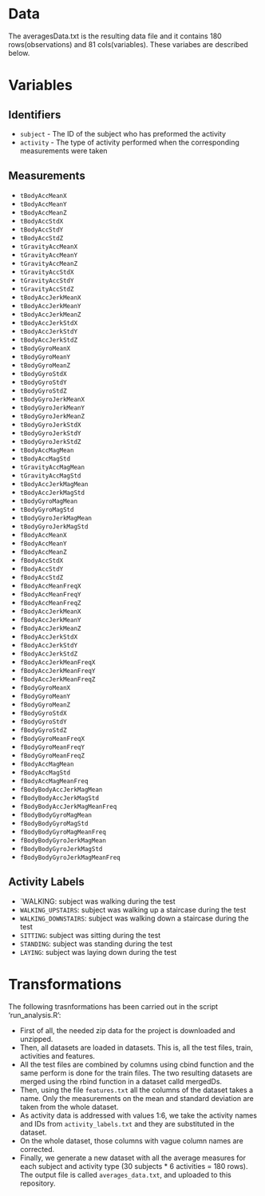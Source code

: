# Data

The averagesData.txt is the resulting data file and it contains 180 rows(observations) and 81 cols(variables). These variabes are described below.

# Variables

## Identifiers

* `subject` - The ID of the subject who has preformed the activity
* `activity` - The type of activity performed when the corresponding measurements were taken

## Measurements

* `tBodyAccMeanX`
* `tBodyAccMeanY`
* `tBodyAccMeanZ`
* `tBodyAccStdX`
* `tBodyAccStdY`
* `tBodyAccStdZ`
* `tGravityAccMeanX`
* `tGravityAccMeanY`
* `tGravityAccMeanZ`
* `tGravityAccStdX`
* `tGravityAccStdY`
* `tGravityAccStdZ`
* `tBodyAccJerkMeanX`
* `tBodyAccJerkMeanY`
* `tBodyAccJerkMeanZ`
* `tBodyAccJerkStdX`
* `tBodyAccJerkStdY`
* `tBodyAccJerkStdZ`
* `tBodyGyroMeanX`
* `tBodyGyroMeanY`
* `tBodyGyroMeanZ`
* `tBodyGyroStdX`
* `tBodyGyroStdY`
* `tBodyGyroStdZ`
* `tBodyGyroJerkMeanX`
* `tBodyGyroJerkMeanY`
* `tBodyGyroJerkMeanZ`
* `tBodyGyroJerkStdX`
* `tBodyGyroJerkStdY`
* `tBodyGyroJerkStdZ`
* `tBodyAccMagMean`
* `tBodyAccMagStd`
* `tGravityAccMagMean`
* `tGravityAccMagStd`
* `tBodyAccJerkMagMean`
* `tBodyAccJerkMagStd`
* `tBodyGyroMagMean`
* `tBodyGyroMagStd`
* `tBodyGyroJerkMagMean`
* `tBodyGyroJerkMagStd`
* `fBodyAccMeanX`
* `fBodyAccMeanY`
* `fBodyAccMeanZ`
* `fBodyAccStdX`
* `fBodyAccStdY`
* `fBodyAccStdZ`
* `fBodyAccMeanFreqX`
* `fBodyAccMeanFreqY`
* `fBodyAccMeanFreqZ`
* `fBodyAccJerkMeanX`
* `fBodyAccJerkMeanY`
* `fBodyAccJerkMeanZ`
* `fBodyAccJerkStdX`
* `fBodyAccJerkStdY`
* `fBodyAccJerkStdZ`
* `fBodyAccJerkMeanFreqX`
* `fBodyAccJerkMeanFreqY`
* `fBodyAccJerkMeanFreqZ`
* `fBodyGyroMeanX`
* `fBodyGyroMeanY`
* `fBodyGyroMeanZ`
* `fBodyGyroStdX`
* `fBodyGyroStdY`
* `fBodyGyroStdZ`
* `fBodyGyroMeanFreqX`
* `fBodyGyroMeanFreqY`
* `fBodyGyroMeanFreqZ`
* `fBodyAccMagMean`
* `fBodyAccMagStd`
* `fBodyAccMagMeanFreq`
* `fBodyBodyAccJerkMagMean`
* `fBodyBodyAccJerkMagStd`
* `fBodyBodyAccJerkMagMeanFreq`
* `fBodyBodyGyroMagMean`
* `fBodyBodyGyroMagStd`
* `fBodyBodyGyroMagMeanFreq`
* `fBodyBodyGyroJerkMagMean`
* `fBodyBodyGyroJerkMagStd`
* `fBodyBodyGyroJerkMagMeanFreq`

## Activity Labels

* `WALKING: subject was walking during the test
* `WALKING_UPSTAIRS`: subject was walking up a staircase during the test
* `WALKING_DOWNSTAIRS`: subject was walking down a staircase during the test
* `SITTING`: subject was sitting during the test
* `STANDING`: subject was standing during the test
* `LAYING`: subject was laying down during the test


# Transformations

The following trasnformations has been carried out in the script 'run_analysis.R': 

* First of all, the needed zip data for the project is downloaded and unzipped.
* Then, all datasets are loaded in datasets. This is, all the test files, train, activities and features.
* All the test files are combined by columns using cbind function and the same perform is done for the train files. The two resulting datasets are merged using the rbind function in a dataset calld mergedDs.
* Then, using the file `features.txt` all the columns of the dataset takes a name. Only the measurements on the mean and standard deviation are taken from the whole dataset.
* As activity data is addressed with values 1:6, we take the activity names and IDs from `activity_labels.txt` and they are substituted in the dataset.
* On the whole dataset, those columns with vague column names are corrected.
* Finally, we generate a new dataset with all the average measures for each subject and activity type (30 subjects * 6 activities = 180 rows). The output file is called `averages_data.txt`, and uploaded to this repository.